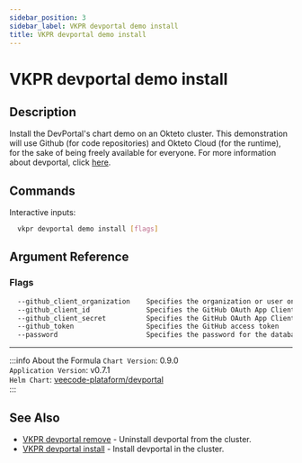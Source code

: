 ```yaml
---
sidebar_position: 3
sidebar_label: VKPR devportal demo install
title: VKPR devportal demo install
---
```


# VKPR devportal demo install

## Description

Install the DevPortal's chart demo on an Okteto cluster. This demonstration will use Github (for code repositories) and Okteto Cloud (for the runtime), for the sake of being freely available for everyone. For more information about devportal, click [here](https://docs.platform.vee.codes/devportal/intro).

## Commands

Interactive inputs:

```bash
  vkpr devportal demo install [flags]
```

## Argument Reference

### Flags

```sh
  --github_client_organization    Specifies the organization or user on github
  --github_client_id              Specifies the GitHub OAuth App Client ID 
  --github_client_secret          Specifies the GitHub OAuth App Client Secret 
  --github_token                  Specifies the GitHub access token
  --password                      Specifies the password for the database that will be created for the devportal  
```

---

:::info About the Formula
`Chart Version`: 0.9.0 <br/>
`Application Version`: v0.7.1 <br/>
`Helm Chart`: [veecode-plataform/devportal](https://artifacthub.io/packages/helm/veecode-platform/devportal) <br/>
:::

## See Also

- [VKPR devportal remove](/docs/commands/devportal/remove) - Uninstall devportal from the cluster.
- [VKPR devportal install](/docs/commands/devportal/install) - Install devportal in the cluster.
